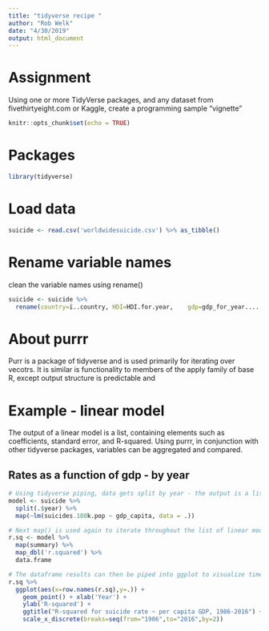 ```yaml
---
title: "tidyverse recipe "
author: "Rob Welk"
date: "4/30/2019"
output: html_document
---
```

# Assignment
Using one or more TidyVerse packages, and any dataset from fivethirtyeight.com or Kaggle, create a programming sample “vignette”

```r
knitr::opts_chunk$set(echo = TRUE)
```

# Packages
```r
library(tidyverse)
```

# Load data
```r
suicide <- read.csv('worldwidesuicide.csv') %>% as_tibble() 

```

# Rename variable names
clean the variable names using rename()
```r
suicide <- suicide %>% 
  rename(country=ï..country, HDI=HDI.for.year,    gdp=gdp_for_year....,gdp_capita=gdp_per_capita....)
```

# About purrr
Purr is a package of tidyverse and is used primarily for iterating over vecotrs.  It is similar is functionality to members of the apply family of base R, except output structure is predictable and  


# Example - linear model 
The output of a linear model is a list, containing elements such as coefficients, standard error, and R-squared.  Using purrr, in conjunction with other tidyverse packages, variables can be aggregated  and compared.  

## Rates as a function of gdp - by year
```r
# Using tidyverse piping, data gets split by year - the output is a list.  purrr's map() function iterates over the list, producing a linear model of suicide rate as a function of per capita gdp.  The tilde in front of lm() acts as a shortcut.
model <- suicide %>% 
  split(.$year) %>% 
  map(~lm(suicides.100k.pop ~ gdp_capita, data = .))

# Next map() is used again to iterate throughout the list of linear models to store lm() summary statistics.  This gets directly piped into map_dbl() to get a vector of the r-squared statistic for each year.
r.sq <- model %>% 
  map(summary) %>% 
  map_dbl('r.squared') %>% 
  data.frame

# The dataframe results can then be piped into ggplot to visualize time series trends in the correlation of suicide and gpd   
r.sq %>% 
  ggplot(aes(x=row.names(r.sq),y=.)) + 
    geom_point() + xlab('Year') + 
    ylab('R-squared') + 
    ggtitle("R-squared for suicide rate ~ per capita GDP, 1986-2016") +
    scale_x_discrete(breaks=seq(from="1986",to="2016",by=2))


```



